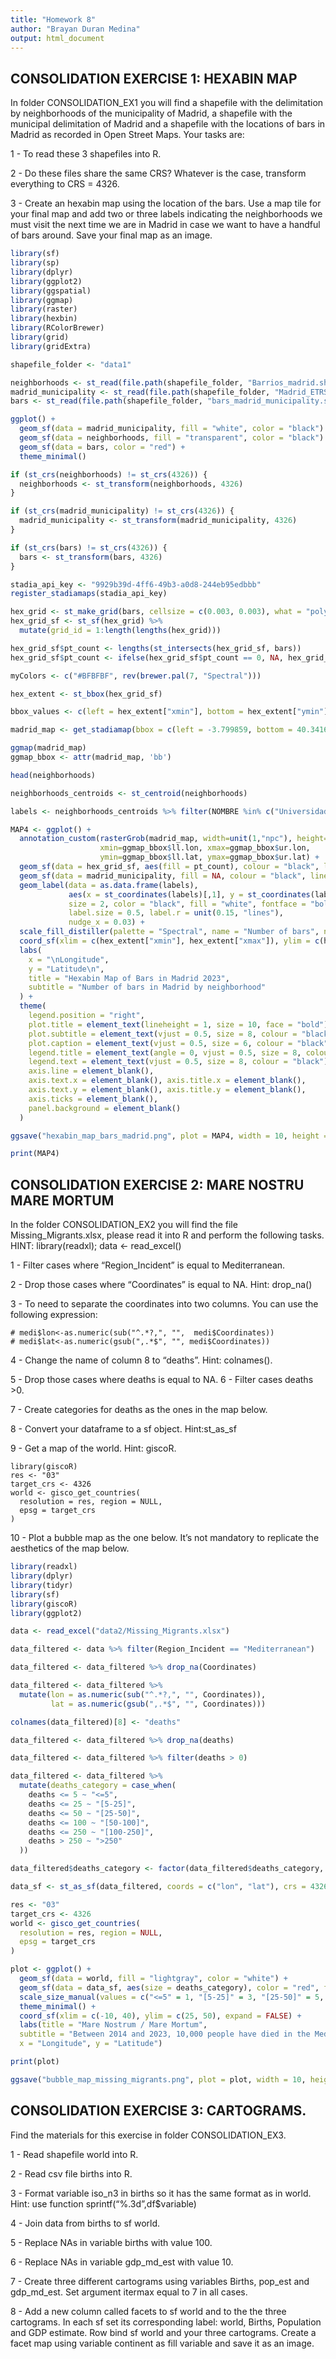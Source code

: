 ```yaml
---
title: "Homework 8"
author: "Brayan Duran Medina"
output: html_document
---
```


## CONSOLIDATION EXERCISE 1: HEXABIN MAP

In folder CONSOLIDATION_EX1 you will find a shapefile with the delimitation by neighborhoods of the municipality 
of Madrid, a shapefile with the municipal delimitation of Madrid and a shapefile with the locations of bars in 
Madrid as recorded in Open Street Maps. Your tasks are:

1 - To read these 3 shapefiles into R.

2 - Do these files share the same CRS? Whatever is the case, transform everything to CRS = 4326.

3 - Create an hexabin map using the location of the bars. Use a map tile for your final map and add two or 
three labels indicating the neighborhoods we must visit the next time we are in Madrid in case we want
 to have a handful of bars around. Save your final map as an image.

```r
library(sf)
library(sp)
library(dplyr)
library(ggplot2)
library(ggspatial)
library(ggmap)
library(raster)
library(hexbin)
library(RColorBrewer)
library(grid)
library(gridExtra)
```

```r
shapefile_folder <- "data1"

neighborhoods <- st_read(file.path(shapefile_folder, "Barrios_madrid.shp"))
madrid_municipality <- st_read(file.path(shapefile_folder, "Madrid_ETRS89.shp"))
bars <- st_read(file.path(shapefile_folder, "bars_madrid_municipality.shp"))
```

```r
ggplot() +
  geom_sf(data = madrid_municipality, fill = "white", color = "black") +
  geom_sf(data = neighborhoods, fill = "transparent", color = "black") +
  geom_sf(data = bars, color = "red") +
  theme_minimal()
```

```r
if (st_crs(neighborhoods) != st_crs(4326)) {
  neighborhoods <- st_transform(neighborhoods, 4326)
}

if (st_crs(madrid_municipality) != st_crs(4326)) {
  madrid_municipality <- st_transform(madrid_municipality, 4326)
}

if (st_crs(bars) != st_crs(4326)) {
  bars <- st_transform(bars, 4326)
}
```

```r
stadia_api_key <- "9929b39d-4ff6-49b3-a0d8-244eb95edbbb"
register_stadiamaps(stadia_api_key)

hex_grid <- st_make_grid(bars, cellsize = c(0.003, 0.003), what = "polygons", square = FALSE)
hex_grid_sf <- st_sf(hex_grid) %>%
  mutate(grid_id = 1:length(lengths(hex_grid)))

hex_grid_sf$pt_count <- lengths(st_intersects(hex_grid_sf, bars))
hex_grid_sf$pt_count <- ifelse(hex_grid_sf$pt_count == 0, NA, hex_grid_sf$pt_count)

myColors <- c("#BFBFBF", rev(brewer.pal(7, "Spectral")))

hex_extent <- st_bbox(hex_grid_sf)

bbox_values <- c(left = hex_extent["xmin"], bottom = hex_extent["ymin"], right = hex_extent["xmax"], top = hex_extent["ymax"])

madrid_map <- get_stadiamap(bbox = c(left = -3.799859, bottom = 40.341650, right = -3.564859, top = 40.537949), zoom = 13, maptype = "stamen_toner_lite")

ggmap(madrid_map)
ggmap_bbox <- attr(madrid_map, 'bb')

head(neighborhoods)

neighborhoods_centroids <- st_centroid(neighborhoods)

labels <- neighborhoods_centroids %>% filter(NOMBRE %in% c("Universidad", "Embajadores"))

MAP4 <- ggplot() +
  annotation_custom(rasterGrob(madrid_map, width=unit(1,"npc"), height=unit(1,"npc")), 
                    xmin=ggmap_bbox$ll.lon, xmax=ggmap_bbox$ur.lon, 
                    ymin=ggmap_bbox$ll.lat, ymax=ggmap_bbox$ur.lat) +
  geom_sf(data = hex_grid_sf, aes(fill = pt_count), colour = "black", linewidth = .025) +
  geom_sf(data = madrid_municipality, fill = NA, colour = "black", linewidth = 0.5) +
  geom_label(data = as.data.frame(labels), 
             aes(x = st_coordinates(labels)[,1], y = st_coordinates(labels)[,2], label = NOMBRE), 
             size = 2, color = "black", fill = "white", fontface = "bold", label.padding = unit(0.25, "lines"), 
             label.size = 0.5, label.r = unit(0.15, "lines"), 
             nudge_x = 0.03) +
  scale_fill_distiller(palette = "Spectral", name = "Number of bars", na.value = "transparent") +
  coord_sf(xlim = c(hex_extent["xmin"], hex_extent["xmax"]), ylim = c(hex_extent["ymin"], hex_extent["ymax"]), expand = FALSE) +
  labs(
    x = "\nLongitude",
    y = "Latitude\n",
    title = "Hexabin Map of Bars in Madrid 2023",
    subtitle = "Number of bars in Madrid by neighborhood"
  ) +
  theme(
    legend.position = "right",
    plot.title = element_text(lineheight = 1, size = 10, face = "bold"),
    plot.subtitle = element_text(vjust = 0.5, size = 8, colour = "black"),
    plot.caption = element_text(vjust = 0.5, size = 6, colour = "black"),
    legend.title = element_text(angle = 0, vjust = 0.5, size = 8, colour = "black", face = "bold"),
    legend.text = element_text(vjust = 0.5, size = 8, colour = "black"),
    axis.line = element_blank(),
    axis.text.x = element_blank(), axis.title.x = element_blank(),
    axis.text.y = element_blank(), axis.title.y = element_blank(),
    axis.ticks = element_blank(),
    panel.background = element_blank()
  )

ggsave("hexabin_map_bars_madrid.png", plot = MAP4, width = 10, height = 8)

print(MAP4)
```

## CONSOLIDATION EXERCISE 2: MARE NOSTRU MARE MORTUM
In the folder CONSOLIDATION_EX2 you will find the file Missing_Migrants.xlsx, please read it into R and perform the following tasks. HINT: library(readxl); data <- read_excel()

1 - Filter cases where “Region_Incident” is equal to Mediterranean.

2 - Drop those cases where “Coordinates” is equal to NA. Hint: drop_na()

3 - To need to separate the coordinates into two columns. You can use the following expression:

```
# medi$lon<-as.numeric(sub("^.*?,", "",  medi$Coordinates))
# medi$lat<-as.numeric(gsub(",.*$", "", medi$Coordinates))
```

4 - Change the name of column 8 to “deaths”. Hint: colnames().

5 - Drop those cases where deaths is equal to NA.
6 - Filter cases deaths >0.

7 - Create categories for deaths as the ones in the map below.

8 - Convert your dataframe to a sf object. Hint:st_as_sf

9 - Get a map of the world. Hint: giscoR.

```
library(giscoR)
res <- "03"
target_crs <- 4326
world <- gisco_get_countries(
  resolution = res, region = NULL,
  epsg = target_crs
)
```

10 - Plot a bubble map as the one below. It’s not mandatory to replicate the aesthetics of the map below.

```r
library(readxl)
library(dplyr)
library(tidyr)
library(sf)
library(giscoR)
library(ggplot2)

data <- read_excel("data2/Missing_Migrants.xlsx")

data_filtered <- data %>% filter(Region_Incident == "Mediterranean")

data_filtered <- data_filtered %>% drop_na(Coordinates)

data_filtered <- data_filtered %>%
  mutate(lon = as.numeric(sub("^.*?,", "", Coordinates)),
         lat = as.numeric(gsub(",.*$", "", Coordinates)))

colnames(data_filtered)[8] <- "deaths"

data_filtered <- data_filtered %>% drop_na(deaths)

data_filtered <- data_filtered %>% filter(deaths > 0)

data_filtered <- data_filtered %>%
  mutate(deaths_category = case_when(
    deaths <= 5 ~ "<=5",
    deaths <= 25 ~ "[5-25]",
    deaths <= 50 ~ "[25-50]",
    deaths <= 100 ~ "[50-100]",
    deaths <= 250 ~ "[100-250]",
    deaths > 250 ~ ">250"
  ))

data_filtered$deaths_category <- factor(data_filtered$deaths_category, levels = c("<=5", "[5-25]", "[25-50]", "[50-100]", "[100-250]", ">250"))

data_sf <- st_as_sf(data_filtered, coords = c("lon", "lat"), crs = 4326)

res <- "03"
target_crs <- 4326
world <- gisco_get_countries(
  resolution = res, region = NULL,
  epsg = target_crs
)

plot <- ggplot() +
  geom_sf(data = world, fill = "lightgray", color = "white") +
  geom_sf(data = data_sf, aes(size = deaths_category), color = "red", fill = "red", alpha = 0.2) +
  scale_size_manual(values = c("<=5" = 1, "[5-25]" = 3, "[25-50]" = 5, "[50-100]" = 7, "[100-250]" = 9, ">250" = 11), name = "Deaths") +
  theme_minimal() +
  coord_sf(xlim = c(-10, 40), ylim = c(25, 50), expand = FALSE) +
  labs(title = "Mare Nostrum / Mare Mortum", 
  subtitle = "Between 2014 and 2023, 10,000 people have died in the Mediterranean",
  x = "Longitude", y = "Latitude")

print(plot)

ggsave("bubble_map_missing_migrants.png", plot = plot, width = 10, height = 8)
```

## CONSOLIDATION EXERCISE 3: CARTOGRAMS.
Find the materials for this exercise in folder CONSOLIDATION_EX3.

1 - Read shapefile world into R.

2 - Read csv file births into R.

3 - Format variable iso_n3 in births so it has the same format as in world. Hint: use function sprintf(“%.3d”,df$variable)

4 - Join data from births to sf world.

5 - Replace NAs in variable births with value 100.

6 - Replace NAs in variable gdp_md_est with value 10.

7 - Create three different cartograms using variables Births, pop_est and gdp_md_est. Set argument itermax equal to 7 
in all cases.

8 - Add a new column called facets to sf world and to the the three cartograms. In each sf set its corresponding label:
 world, Births, Population and GDP estimate. Row bind sf world and your three cartograms. Create a facet map using
  variable continent as fill variable and save it as an image.

```r
```